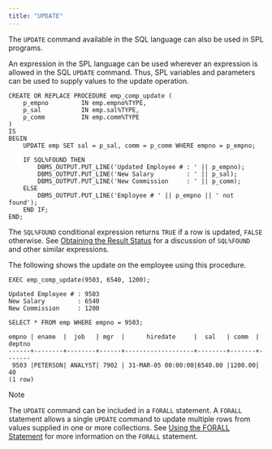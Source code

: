 ```yaml
---
title: "UPDATE"
---
```


<div id="update" class="registered_link"></div>


The `UPDATE` command available in the SQL language can also be used in SPL programs.

An expression in the SPL language can be used wherever an expression is allowed in the SQL `UPDATE` command. Thus, SPL variables and parameters can be used to supply values to the update operation.

``` text
CREATE OR REPLACE PROCEDURE emp_comp_update (
    p_empno         IN emp.empno%TYPE,
    p_sal           IN emp.sal%TYPE,
    p_comm          IN emp.comm%TYPE
)
IS
BEGIN
    UPDATE emp SET sal = p_sal, comm = p_comm WHERE empno = p_empno;

    IF SQL%FOUND THEN
        DBMS_OUTPUT.PUT_LINE('Updated Employee # : ' || p_empno);
        DBMS_OUTPUT.PUT_LINE('New Salary         : ' || p_sal);
        DBMS_OUTPUT.PUT_LINE('New Commission     : ' || p_comm);
    ELSE
        DBMS_OUTPUT.PUT_LINE('Employee # ' || p_empno || ' not found');
    END IF;
END;
```

The `SQL%FOUND` conditional expression returns `TRUE` if a row is updated, `FALSE` otherwise. See [Obtaining the Result Status](../04_basic_statements/#obtaining_the_result_status) for a discussion of `SQL%FOUND` and other similar expressions.

The following shows the update on the employee using this procedure.

``` text
EXEC emp_comp_update(9503, 6540, 1200);

Updated Employee # : 9503
New Salary         : 6540
New Commission     : 1200

SELECT * FROM emp WHERE empno = 9503;

empno | ename  |  job   | mgr  |      hiredate     |  sal   | comm  | deptno
------+--------+--------+------+-------------------+--------+-------+-------
 9503 |PETERSON| ANALYST| 7902 | 31-MAR-05 00:00:00|6540.00 |1200.00|  40
(1 row)
```

<div class="note">

<div class="title">

Note

</div>

The `UPDATE` command can be included in a `FORALL` statement. A `FORALL` statement allows a single `UPDATE` command to update multiple rows from values supplied in one or more collections. See [Using the FORALL Statement](../12_working_with_collections/#using_the_forall_statement) for more information on the `FORALL` statement.

</div>
